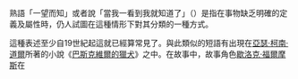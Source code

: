 熟語「一望而知」或者說「當我一看到我就知道了」（{{lang-en|I know it when I see it}}）是指在事物缺乏明確的定義及屬性時，仍人試圖在這種情形下對其分類的一種方式。

這種表述至少自19世紀起這就已經算常見了。與此類似的短語有出現在[[亞瑟·柯南·道爾]]所著的小說《[[巴斯克維爾的獵犬]]》之中。在故事中，故事角色[[歇洛克·福爾摩斯]]在